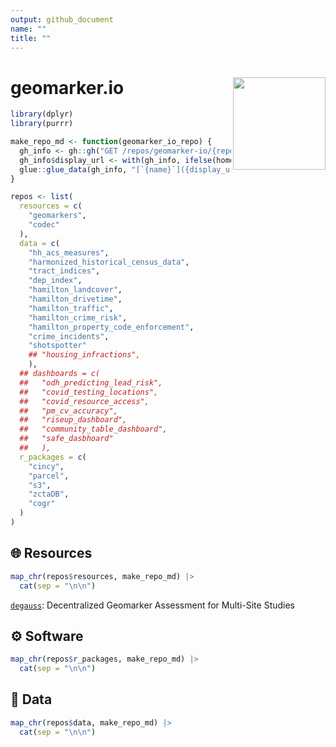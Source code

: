 ```yaml
---
output: github_document
name: ""
title: ""
---
```


# geomarker.io <img src='geomarker_io_logo.svg' align="right" height="148.5" />

```r
library(dplyr)
library(purrr)

make_repo_md <- function(geomarker_io_repo) {
  gh_info <- gh::gh("GET /repos/geomarker-io/{repo}", repo = geomarker_io_repo)
  gh_info$display_url <- with(gh_info, ifelse(homepage == "", html_url, homepage))
  glue::glue_data(gh_info, "[`{name}`]({display_url}): {description}", .na="")
}
```

```r
repos <- list(
  resources = c(
    "geomarkers",
    "codec"
  ),
  data = c(
    "hh_acs_measures",
    "harmonized_historical_census_data",
    "tract_indices",
    "dep_index",
    "hamilton_landcover",
    "hamilton_drivetime",
    "hamilton_traffic",
    "hamilton_crime_risk",
    "hamilton_property_code_enforcement",
    "crime_incidents",
    "shotspotter"
    ## "housing_infractions",
    ),
  ## dashboards = c(
  ##   "odh_predicting_lead_risk",
  ##   "covid_testing_locations",
  ##   "covid_resource_access",
  ##   "pm_cv_accuracy",
  ##   "riseup_dashboard",
  ##   "community_table_dashboard",
  ##   "safe_dasbhoard"
  ##   ),
  r_packages = c(
    "cincy",
    "parcel",
    "s3",
    "zctaDB",
    "cogr"
  )
)
```

## 🌐 Resources

```r
map_chr(repos$resources, make_repo_md) |>
  cat(sep = "\n\n")
```

[`degauss`](https://degauss.org): Decentralized Geomarker Assessment for Multi-Site Studies

## ⚙️ Software

```r
map_chr(repos$r_packages, make_repo_md) |>
  cat(sep = "\n\n")
```

## 📁 Data

```r
map_chr(repos$data, make_repo_md) |>
  cat(sep = "\n\n")
```
